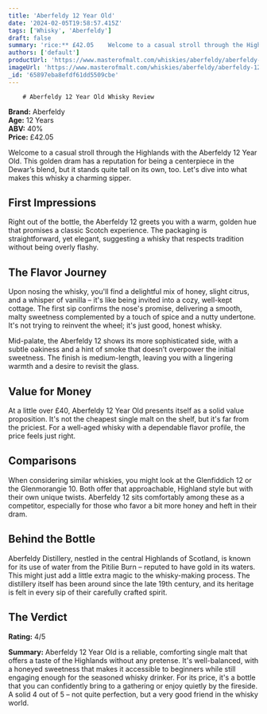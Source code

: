 ```yaml
---
title: 'Aberfeldy 12 Year Old'
date: '2024-02-05T19:58:57.415Z'
tags: ['Whisky', 'Aberfeldy']
draft: false
summary: 'rice:** £42.05    Welcome to a casual stroll through the Highlands with the Aberfeldy 12 Year Old. This golden dram has a reputati...'
authors: ['default']
productUrl: 'https://www.masterofmalt.com/whiskies/aberfeldy/aberfeldy-12-year-old-whisky/'
imageUrl: 'https://www.masterofmalt.com/whiskies/aberfeldy/aberfeldy-12-year-old-whisky.jpg'
_id: '65897eba8efdf61dd5509cbe'
---
```


        # Aberfeldy 12 Year Old Whisky Review

**Brand:** Aberfeldy  
**Age:** 12 Years  
**ABV:** 40%  
**Price:** £42.05

Welcome to a casual stroll through the Highlands with the Aberfeldy 12 Year Old. This golden dram has a reputation for being a centerpiece in the Dewar’s blend, but it stands quite tall on its own, too. Let's dive into what makes this whisky a charming sipper.

## First Impressions

Right out of the bottle, the Aberfeldy 12 greets you with a warm, golden hue that promises a classic Scotch experience. The packaging is straightforward, yet elegant, suggesting a whisky that respects tradition without being overly flashy.

## The Flavor Journey

Upon nosing the whisky, you'll find a delightful mix of honey, slight citrus, and a whisper of vanilla – it's like being invited into a cozy, well-kept cottage. The first sip confirms the nose's promise, delivering a smooth, malty sweetness complemented by a touch of spice and a nutty undertone. It's not trying to reinvent the wheel; it's just good, honest whisky.

Mid-palate, the Aberfeldy 12 shows its more sophisticated side, with a subtle oakiness and a hint of smoke that doesn’t overpower the initial sweetness. The finish is medium-length, leaving you with a lingering warmth and a desire to revisit the glass.

## Value for Money

At a little over £40, Aberfeldy 12 Year Old presents itself as a solid value proposition. It's not the cheapest single malt on the shelf, but it's far from the priciest. For a well-aged whisky with a dependable flavor profile, the price feels just right.

## Comparisons

When considering similar whiskies, you might look at the Glenfiddich 12 or the Glenmorangie 10. Both offer that approachable, Highland style but with their own unique twists. Aberfeldy 12 sits comfortably among these as a competitor, especially for those who favor a bit more honey and heft in their dram.

## Behind the Bottle

Aberfeldy Distillery, nestled in the central Highlands of Scotland, is known for its use of water from the Pitilie Burn – reputed to have gold in its waters. This might just add a little extra magic to the whisky-making process. The distillery itself has been around since the late 19th century, and its heritage is felt in every sip of their carefully crafted spirit.

## The Verdict

**Rating:** 4/5

**Summary:** Aberfeldy 12 Year Old is a reliable, comforting single malt that offers a taste of the Highlands without any pretense. It's well-balanced, with a honeyed sweetness that makes it accessible to beginners while still engaging enough for the seasoned whisky drinker. For its price, it's a bottle that you can confidently bring to a gathering or enjoy quietly by the fireside. A solid 4 out of 5 – not quite perfection, but a very good friend in the whisky world.
